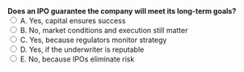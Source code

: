 ::: {.question-block}
<form onsubmit="event.preventDefault(); checkAnswer('module1_mcq_q34')" data-correct-answer="B"> 
  <strong style="display: block;">Does an IPO guarantee the company will meet its long-term goals?</strong> 
  <label><input type="radio" name="module1_mcq_q34" value="A"> A. Yes, capital ensures success</label><br>
  <label><input type="radio" name="module1_mcq_q34" value="B"> B. No, market conditions and execution still matter</label><br>
  <label><input type="radio" name="module1_mcq_q34" value="C"> C. Yes, because regulators monitor strategy</label><br>
  <label><input type="radio" name="module1_mcq_q34" value="D"> D. Yes, if the underwriter is reputable</label><br>
  <label><input type="radio" name="module1_mcq_q34" value="E"> E. No, because IPOs eliminate risk</label><br>
</form> 

<div id="feedback-module1_mcq_q34" class="feedback" data-status="" style="display:none;"> 
✅ Correct: B. IPOs raise funds but do not guarantee business success. 
</div> 
:::
